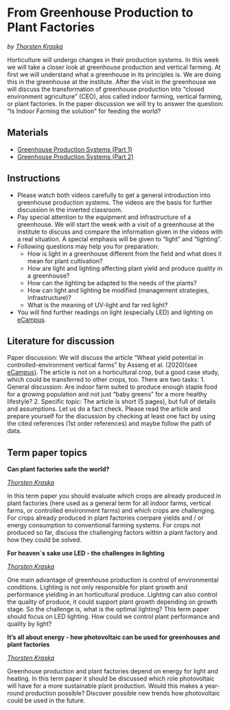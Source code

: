# From Greenhouse Production to Plant Factories {#plant_factories}
*by [Thorsten Kraska](https://www.gartenbauwissenschaften.uni-bonn.de/en/staff/thorsten-kraska)*

Horticulture will undergo changes in their production systems. In this week we will take a closer look at greenhouse production and vertical farming. At first we will understand what a greenhouse in its principles is. We are doing this in the greenhouse at the institute. After the visit in the greenhouse we will discuss the transformation of greenhouse production into "closed environment agriculture" (CEO), alos called indoor farming, vertical farming, or plant factories. In the paper discussion we will try to answer the question: "Is Indoor Farming the solution" for feeding the world?

## Materials

* [Greenhouse Production Systems (Part 1)](https://www.youtube.com/embed/3VutZtWKFio)
* [Greenhouse Production Systems (Part 2)](https://www.youtube.com/embed/yqGOaDygS_U)


## Instructions
- Please watch both videos carefully to get a general introduction into greenhouse production systems. The videos are the basis for further discussion in the inverted classroom.\
- Pay special attention to the equipment and infrastructure of a greenhouse. We will start the week with a visit of a greenhouse at the institute to discuss and compare the information given in the videos with a real situation. A special emphasis will be given to “light” and “lighting”.\
- Following questions may help you for preparation:\
  - How is light in a greenhouse different from the field and what does it mean for plant cultivation?\
  - How are light and lighting affecting plant yield and produce quality in a greenhouse?\
  - How can the lighting be adapted to the needs of the plants?\
  - How can light and lighting be modified (management strategies, infrastructure)?\
  - What is the meaning of UV-light and far red light?\
- You will find further readings on light (especially LED) and lighting on [eCampus](https://ecampus.uni-bonn.de/goto_ecampus_fold_3575336.html).\


## Literature for discussion
Paper discussion: We will discuss the article “Wheat yield potential in controlled-environment vertical farms” by Asseng et al. (2020)(see [eCampus)](https://ecampus.uni-bonn.de/goto_ecampus_file_3575348_download.html). The article is not on a horticultural crop, but a good case study, which could be transferred to other crops, too. There are two tasks:
1. General discussion: Are indoor farm suited to produce enough staple food for a growing population and not just "baby greens" for a more healthy lifestyle?
2. Specific topic: The article is short (5 pages), but full of details and assumptions. Let us do a fact check.
Please read the article and prepare yourself for the discussion by checking at least one fact by using the cited references (1st order references) and maybe follow the path of data.

## Term paper topics

**Can plant factories safe the world?**

*[Thorsten Kraska](https://www.gartenbauwissenschaften.uni-bonn.de/en/staff/thorsten-kraska)*

In this term paper you should evaluate which crops are already produced in plant factories (here used as a general term for all indoor farms, vertical farms, or controlled environment farms) and which crops are challenging. For crops already produced in plant factories compare yields and / or energy consumption to conventional farming systems. For crops not produced so far, discuss the challenging factors within a plant factory and how they could be solved.

**For heaven`s sake use LED - the challenges in lighting**

*[Thorsten Kraska](https://www.gartenbauwissenschaften.uni-bonn.de/en/staff/thorsten-kraska)*

One main advantage of greenhouse production is control of environmental conditions. Lighting is not only responsible for plant growth and performance yielding in an horticultural produce. Lighting can also control the quality of produce, it could support plant growth depending on growth stage. So the challenge is, what is the optimal lighting? This term paper should focus on LED lighting. How could we control plant performance and quality by light?

**It's all about energy - how photovoltaic can be used for greenhouses and plant factories**

*[Thorsten Kraska](https://www.gartenbauwissenschaften.uni-bonn.de/en/staff/thorsten-kraska)*

Greenhouse production and plant factories depend on energy for light and heating. In this term paper it should be discussed which role photovoltaic will have for a more sustainable plant production. Would this makes a year-round production possible? Discover possible new trends how photovoltaic could be used in the future.


